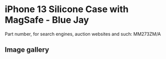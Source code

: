 # iPhone 13 Silicone Case with MagSafe - Blue Jay

Part number, for search engines, auction websites and such: MM273ZM/A

## Image gallery

<div style={{ width: "768px" }}>
  <GalleryComponent
    images={[
      {
        original: "/everysource/MM273",
        thumbnail: "/everypreview/MM273",
      },
      {
        original: "/everysource/MM273_AV1",
        thumbnail: "/everypreview/MM273_AV1",
      },
      {
        original: "/everysource/MM273_AV2",
        thumbnail: "/everypreview/MM273_AV2",
      },
      {
        original: "/everysource/MM273_AV3",
        thumbnail: "/everypreview/MM273_AV3",
      },
      {
        original: "/everysource/MM273_AV4",
        thumbnail: "/everypreview/MM273_AV4",
      },
      {
        original: "/everysource/MM273_AV5",
        thumbnail: "/everypreview/MM273_AV5",
      },
      {
        original: "/everysource/MM273_AV6",
        thumbnail: "/everypreview/MM273_AV6",
      }
    ]}
  />
</div>